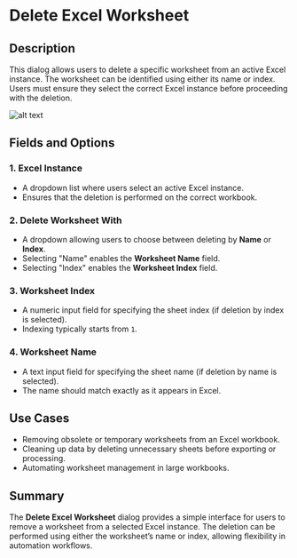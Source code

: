 # Delete Excel Worksheet

## Description

This dialog allows users to delete a specific worksheet from an active Excel instance. The worksheet can be identified using either its name or index. Users must ensure they select the correct Excel instance before proceeding with the deletion.

![alt text](../../assets/excel/delete-excel-worksheet.png)

## Fields and Options

### 1. **Excel Instance**   

- A dropdown list where users select an active Excel instance.  
- Ensures that the deletion is performed on the correct workbook.  

### 2. **Delete Worksheet With**   

- A dropdown allowing users to choose between deleting by **Name** or **Index**.  
- Selecting "Name" enables the **Worksheet Name** field.  
- Selecting "Index" enables the **Worksheet Index** field.  

### 3. **Worksheet Index**   

- A numeric input field for specifying the sheet index (if deletion by index is selected).  
- Indexing typically starts from `1`.  

### 4. **Worksheet Name**   

- A text input field for specifying the sheet name (if deletion by name is selected).  
- The name should match exactly as it appears in Excel.  

## Use Cases  

- Removing obsolete or temporary worksheets from an Excel workbook.  
- Cleaning up data by deleting unnecessary sheets before exporting or processing.  
- Automating worksheet management in large workbooks.  

## Summary  

The **Delete Excel Worksheet** dialog provides a simple interface for users to remove a worksheet from a selected Excel instance. The deletion can be performed using either the worksheet’s name or index, allowing flexibility in automation workflows.  